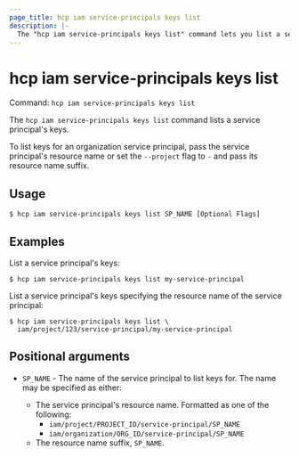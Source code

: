 ```yaml
---
page_title: hcp iam service-principals keys list
description: |-
  The "hcp iam service-principals keys list" command lets you list a service principal's keys.
---
```


# hcp iam service-principals keys list

Command: `hcp iam service-principals keys list` 

The `hcp iam service-principals keys list` command lists a service principal's
keys.

To list keys for an organization service principal, pass the service
principal's resource name or set the `--project` flag to `-` and pass its
resource name suffix.

## Usage

```shell-session
$ hcp iam service-principals keys list SP_NAME [Optional Flags]
```

## Examples

List a service principal's keys:

```shell-session
$ hcp iam service-principals keys list my-service-principal
```

List a service principal's keys specifying the resource name of the service principal:

```shell-session
$ hcp iam service-principals keys list \
  iam/project/123/service-principal/my-service-principal
```

## Positional arguments

- `SP_NAME` - The name of the service principal to list keys for. The name may be specified
	as either:
	
	* The service principal's resource name. Formatted as one of the following:
	    * `iam/project/PROJECT_ID/service-principal/SP_NAME`
	    * `iam/organization/ORG_ID/service-principal/SP_NAME`
	* The resource name suffix, `SP_NAME`.

